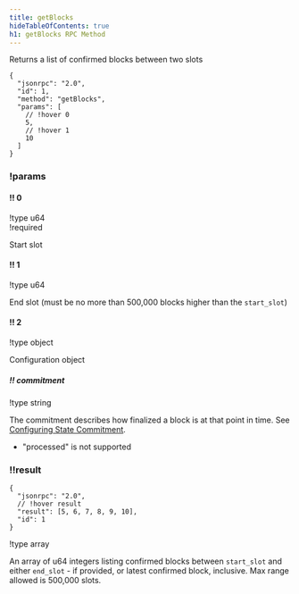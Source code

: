```yaml
---
title: getBlocks
hideTableOfContents: true
h1: getBlocks RPC Method
---
```


Returns a list of confirmed blocks between two slots

<HTTPMethod>

```jsonc !request
{
  "jsonrpc": "2.0",
  "id": 1,
  "method": "getBlocks",
  "params": [
    // !hover 0
    5,
    // !hover 1
    10
  ]
}
```

### !params

#### !! 0

!type u64  
!required

Start slot

#### !! 1

!type u64

End slot (must be no more than 500,000 blocks higher than the `start_slot`)

#### !! 2

!type object

Configuration object

##### !! commitment

!type string

The commitment describes how finalized a block is at that point in time. See
[Configuring State Commitment](/docs/rpc#configuring-state-commitment).

- "processed" is not supported

### !!result

```jsonc !response
{
  "jsonrpc": "2.0",
  // !hover result
  "result": [5, 6, 7, 8, 9, 10],
  "id": 1
}
```

!type array

An array of u64 integers listing confirmed blocks between `start_slot` and
either `end_slot` - if provided, or latest confirmed block, inclusive. Max range
allowed is 500,000 slots.

</HTTPMethod>

